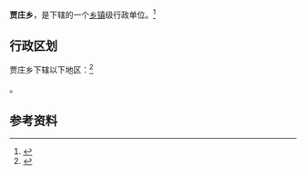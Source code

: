 {{中国乡级行政区|14/06/02/205/000}}

'''贾庄乡'''，是{{PRC admin/fullname|14/06/02/205/000|3}}下辖的一个[[乡镇|乡镇]]级行政单位。<ref>{{PRC admin/ref sgc|{{PRC admin/parent|14/06/02/205/000}}}}</ref>

== 行政区划 ==

贾庄乡下辖以下地区：<ref>{{PRC admin/ref sgc|14/06/02/205/000}}</ref>

{{PRC admin/children|14/06/02/205/000}}。

== 参考资料 ==

{{reflist}}

{{行政区划小作品}}
{{PRC admin/navcat|14/06/02/205/000}}